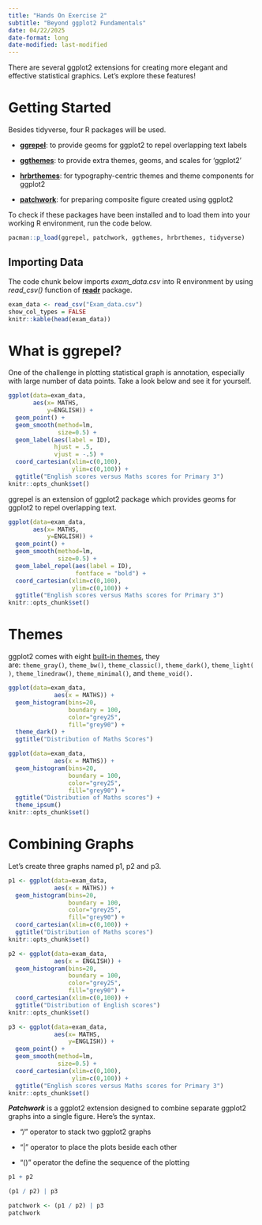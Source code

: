 ```yaml
---
title: "Hands On Exercise 2"
subtitle: "Beyond ggplot2 Fundamentals"
date: 04/22/2025
date-format: long
date-modified: last-modified
---
```


There are several ggplot2 extensions for creating more elegant and effective statistical graphics. Let's explore these features!

# Getting Started

Besides tidyverse, four R packages will be used.

-   [**ggrepel**](https://ggrepel.slowkow.com/): to provide geoms for ggplot2 to repel overlapping text labels

-   [**ggthemes**](https://yutannihilation.github.io/allYourFigureAreBelongToUs/ggthemes/): to provide extra themes, geoms, and scales for ‘ggplot2’

-   [**hrbrthemes**](https://r-graph-gallery.com/package/hrbrthemes.html): for typography-centric themes and theme components for ggplot2

-   [**patchwork**](https://r-graph-gallery.com/package/patchwork.html): for preparing composite figure created using ggplot2

To check if these packages have been installed and to load them into your working R environment, run the code below.

```r
pacman::p_load(ggrepel, patchwork, ggthemes, hrbrthemes, tidyverse)
```

## Importing Data

The code chunk below imports *exam_data.csv* into R environment by using *read_csv()* function of [**readr**](#0) package. 

```r
exam_data <- read_csv("Exam_data.csv")
show_col_types = FALSE
knitr::kable(head(exam_data))
```

# What is ggrepel?

One of the challenge in plotting statistical graph is annotation, especially with large number of data points. Take a look below and see it for yourself.

```r
ggplot(data=exam_data, 
       aes(x= MATHS, 
           y=ENGLISH)) +
  geom_point() +
  geom_smooth(method=lm, 
              size=0.5) +  
  geom_label(aes(label = ID), 
             hjust = .5, 
             vjust = -.5) +
  coord_cartesian(xlim=c(0,100),
                  ylim=c(0,100)) +
  ggtitle("English scores versus Maths scores for Primary 3")
knitr::opts_chunk$set()
```

ggrepel is an extension of ggplot2 package which provides geoms for ggplot2 to repel overlapping text.

```r
ggplot(data=exam_data, 
       aes(x= MATHS, 
           y=ENGLISH)) +
  geom_point() +
  geom_smooth(method=lm, 
              size=0.5) +  
  geom_label_repel(aes(label = ID), 
                   fontface = "bold") +
  coord_cartesian(xlim=c(0,100),
                  ylim=c(0,100)) +
  ggtitle("English scores versus Maths scores for Primary 3")
knitr::opts_chunk$set()
```

# Themes

ggplot2 comes with eight [built-in themes](https://ggplot2.tidyverse.org/reference/ggtheme.html), they are: `theme_gray()`, `theme_bw()`, `theme_classic()`, `theme_dark()`, `theme_light()`, `theme_linedraw()`, `theme_minimal()`, and `theme_void().`

```r
ggplot(data=exam_data, 
             aes(x = MATHS)) +
  geom_histogram(bins=20, 
                 boundary = 100,
                 color="grey25", 
                 fill="grey90") +
  theme_dark() +
  ggtitle("Distribution of Maths Scores") 
```

```r
ggplot(data=exam_data, 
             aes(x = MATHS)) +
  geom_histogram(bins=20, 
                 boundary = 100,
                 color="grey25", 
                 fill="grey90") +
  ggtitle("Distribution of Maths scores") +
  theme_ipsum()
knitr::opts_chunk$set()
```

# Combining Graphs

Let's create three graphs named p1, p2 and p3.

```r
p1 <- ggplot(data=exam_data, 
             aes(x = MATHS)) +
  geom_histogram(bins=20, 
                 boundary = 100,
                 color="grey25", 
                 fill="grey90") + 
  coord_cartesian(xlim=c(0,100)) +
  ggtitle("Distribution of Maths scores")
knitr::opts_chunk$set()

```

```r
p2 <- ggplot(data=exam_data, 
             aes(x = ENGLISH)) +
  geom_histogram(bins=20, 
                 boundary = 100,
                 color="grey25", 
                 fill="grey90") +
  coord_cartesian(xlim=c(0,100)) +
  ggtitle("Distribution of English scores")
knitr::opts_chunk$set()
```

```r
p3 <- ggplot(data=exam_data, 
             aes(x= MATHS, 
                 y=ENGLISH)) +
  geom_point() +
  geom_smooth(method=lm, 
              size=0.5) +  
  coord_cartesian(xlim=c(0,100),
                  ylim=c(0,100)) +
  ggtitle("English scores versus Maths scores for Primary 3")
knitr::opts_chunk$set()
```

***Patchwork*** is a ggplot2 extension designed to combine separate ggplot2 graphs into a single figure. Here's the syntax.

-   “/” operator to stack two ggplot2 graphs

-   “\|” operator to place the plots beside each other

-   “()” operator the define the sequence of the plotting

```r
p1 + p2
```

```r
(p1 / p2) | p3
```

```r
patchwork <- (p1 / p2) | p3
patchwork
```
